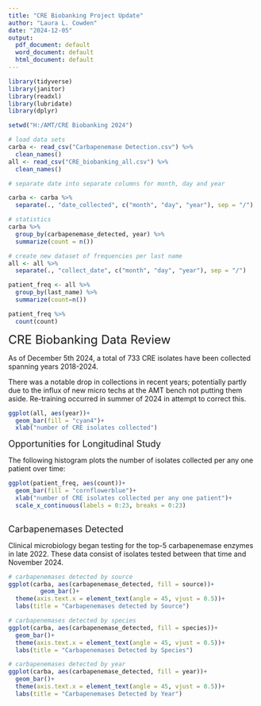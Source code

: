 ---
title: "CRE Biobanking Project Update"
author: "Laura L. Cowden"
date: "2024-12-05"
output:
  pdf_document: default
  word_document: default
  html_document: default
---

```{r setup, include = FALSE}
library(tidyverse)
library(janitor)
library(readxl)
library(lubridate)
library(dplyr)

setwd("H:/AMT/CRE Biobanking 2024")

# load data sets
carba <- read_csv("Carbapenemase Detection.csv") %>%
  clean_names()
all <- read_csv("CRE_biobanking_all.csv") %>%
  clean_names()
```

```{r carbapenemases detected, include = FALSE}
# separate date into separate columns for month, day and year

carba <- carba %>%
  separate(., "date_collected", c("month", "day", "year"), sep = "/")

# statistics
carba %>%
  group_by(carbapenemase_detected, year) %>%
  summarize(count = n())
```

```{r all data, include = FALSE}
# create new dataset of frequencies per last name
all <- all %>%
  separate(., "collect_date", c("month", "day", "year"), sep = "/")

patient_freq <- all %>%
  group_by(last_name) %>% 
  summarize(count=n())

patient_freq %>%
  count(count)
```

<font size="5"> CRE Biobanking Data Review </font> 

As of December 5th 2024, a total of 733 CRE isolates have been collected spanning years 2018-2024.

There was a notable drop in collections in recent years; potentially partly due to the influx of new micro techs at the AMT bench not putting them aside. Re-training occurred in summer of 2024 in attempt to correct this.

```{r totals per year, echo=FALSE}
ggplot(all, aes(year))+
  geom_bar(fill = "cyan4")+
  xlab("number of CRE isolates collected")
```

<font size="4"> Opportunities for Longitudinal Study </font> 

The following histogram plots the number of isolates collected per any one patient over time:

```{r long, echo=FALSE}
ggplot(patient_freq, aes(count))+
  geom_bar(fill = "cornflowerblue")+
  xlab("number of CRE isolates collected per any one patient")+
  scale_x_continuous(labels = 0:23, breaks = 0:23) 
  
```

<font size="4"> Carbapenemases Detected </font> 

Clinical microbiology began testing for the top-5 carbapenemase enzymes in late 2022. These data consist of isolates tested between that time and November 2024.

```{r source, echo=FALSE}
# carbapenemases detected by source
ggplot(carba, aes(carbapenemase_detected, fill = source))+
         geom_bar()+
  theme(axis.text.x = element_text(angle = 45, vjust = 0.5))+
  labs(title = "Carbapenemases detected by Source")
```

```{r species, echo=FALSE}
# carbapenemases detected by species
ggplot(carba, aes(carbapenemase_detected, fill = species))+
  geom_bar()+
  theme(axis.text.x = element_text(angle = 45, vjust = 0.5))+
  labs(title = "Carbapenemases Detected by Species")
```

```{r year, echo=FALSE}
# carbapenemases detected by year
ggplot(carba, aes(carbapenemase_detected, fill = year))+
  geom_bar()+
  theme(axis.text.x = element_text(angle = 45, vjust = 0.5))+
  labs(title = "Carbapenemases Detected by Year")
```

